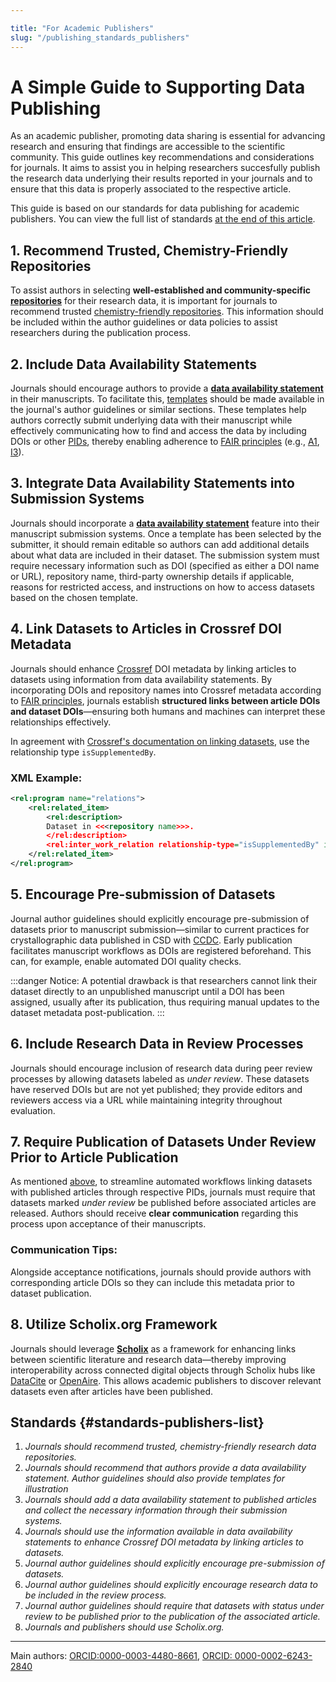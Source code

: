 ```yaml
---

title: "For Academic Publishers"
slug: "/publishing_standards_publishers"
---
```


# A Simple Guide to Supporting Data Publishing

As an academic publisher, promoting data sharing is essential for advancing research and ensuring that findings are accessible to the scientific community. This guide outlines key recommendations and considerations for journals. It aims to assist you in helping researchers succesfully publish the research data underlying their results reported in your journals and to ensure that this data is properly associated to the respective article.

This guide is based on our standards for data publishing for academic publishers. You can view the full list of standards [at the end of this article](#standards-publishers-list).

## 1. Recommend Trusted, Chemistry-Friendly Repositories

To assist authors in selecting **well-established and community-specific [repositories](docs/repositories)** for their research data, it is important for journals to recommend trusted [chemistry-friendly repositories](docs/choose_repository). This information should be included within the author guidelines or data policies to assist researchers during the publication process.

## 2. Include Data Availability Statements

Journals should encourage authors to provide a [**data availability statement**](/docs/data_availability_statement) in their manuscripts. To facilitate this, [templates](/docs/data_availability_statement/#templates-for-data-availability-statements) should be made available in the journal's author guidelines or similar sections. These templates help authors correctly submit underlying data with their manuscript while effectively communicating how to find and access the data by including DOIs or other [PIDs](/docs/pid), thereby enabling adherence to [FAIR principles]((/docs/fair/)) (e.g., [A1](/docs/fair#a1-metadata-are-retrievable-by-their-identifier-using-a-standardized-communications-protocol), [I3](/docs/fair#i3-metadata-include-qualified-references-to-other-metadata)).

## 3. Integrate Data Availability Statements into Submission Systems

Journals should incorporate a [**data availability statement**](/docs/data_availability_statement) feature into their manuscript submission systems. Once a template has been selected by the submitter, it should remain editable so authors can add additional details about what data are included in their dataset. The submission system must require necessary information such as DOI (specified as either a DOI name or URL), repository name, third-party ownership details if applicable, reasons for restricted access, and instructions on how to access datasets based on the chosen template.

## 4. Link Datasets to Articles in Crossref DOI Metadata

Journals should enhance [Crossref](https://www.crossref.org/) DOI metadata by linking articles to datasets using information from data availability statements. By incorporating DOIs and repository names into Crossref metadata according to [FAIR principles](/docs/fair/), journals establish **structured links between article DOIs and dataset DOIs**—ensuring both humans and machines can interpret these relationships effectively.

In agreement with [Crossref's documentation on linking datasets](https://www.crossref.org/documentation/schema-library/markup-guide-metadata-segments/relationships/), use the relationship type `isSupplementedBy`.

### XML Example:
```xml
<rel:program name="relations">
	<rel:related_item>
		<rel:description>
		Dataset in <<<repository name>>>.
		</rel:description>
		<rel:inter_work_relation relationship-type="isSupplementedBy" identifier-type="doi">10.prefix/suffix</rel:inter_work_relation>
	</rel:related_item>
</rel:program>
```

## 5. Encourage Pre-submission of Datasets

Journal author guidelines should explicitly encourage pre-submission of datasets prior to manuscript submission—similar to current practices for crystallographic data published in CSD with [CCDC](https://www.ccdc.cam.ac.uk/). Early publication facilitates manuscript workflows as DOIs are registered beforehand. This can, for example, enable automated DOI quality checks.

:::danger Notice:
A potential drawback is that researchers cannot link their dataset directly to an unpublished manuscript until a DOI has been assigned, usually after its publication, thus requiring manual updates to the dataset metadata post-publication.
:::

## 6. Include Research Data in Review Processes

Journals should encourage inclusion of research data during peer review processes by allowing datasets labeled as _under review_. These datasets have reserved DOIs but are not yet published; they provide editors and reviewers access via a URL while maintaining integrity throughout evaluation.

## 7. Require Publication of Datasets Under Review Prior to Article Publication

As mentioned [above](#5-encourage-pre-submission-of-datasets), to streamline automated workflows linking datasets with published articles through respective PIDs, journals must require that datasets marked _under review_ be published before associated articles are released. Authors should receive **clear communication** regarding this process upon acceptance of their manuscripts.

### Communication Tips:
Alongside acceptance notifications, journals should provide authors with corresponding article DOIs so they can include this metadata prior to dataset publication.

## 8. Utilize Scholix.org Framework

Journals should leverage [**Scholix**](https://doi.org/10.1045/january2017-burton) as a framework for enhancing links between scientific literature and research data—thereby improving interoperability across connected digital objects through Scholix hubs like [DataCite](https://datacite.org/) or [OpenAire](https://www.openaire.eu/). This allows academic publishers to discover relevant datasets even after articles have been published.

## Standards {#standards-publishers-list}

1. _Journals should recommend trusted, chemistry-friendly research data repositories._
2. _Journals should recommend that authors provide a data availability statement. Author guidelines should also provide templates for illustration_
3. _Journals should add a data availability statement to published articles and collect the necessary information through their submission systems._
4. _Journals should use the information available in data availability statements to enhance Crossref DOI metadata by linking articles to datasets._
5. _Journal author guidelines should explicitly encourage pre-submission of datasets._
6. _Journal author guidelines should explicitly encourage research data to be included in the review process._
7. _Journal author guidelines should require that datasets with status under review to be published prior to the publication of the associated article._
7. _Journals and publishers should use Scholix.org._

---

Main authors: [ORCID:0000-0003-4480-8661](https://orcid.org/0000-0003-4480-8661), [ORCID: 0000-0002-6243-2840](https://orcid.org/0000-0002-6243-2840)





